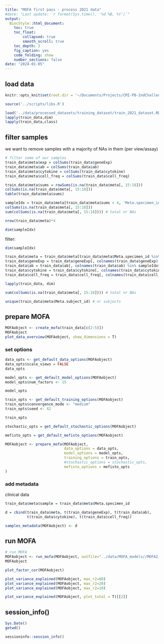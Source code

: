 ```yaml
---
title: "MOFA first pass - process 2021 data"
#date: "Last update: `r format(Sys.time(), '%d %B, %Y')`" 
output:
  BiocStyle::html_document:
    toc: true
    toc_float:
        collapsed: true
        smooth_scroll: true
    toc_depth: 3
    fig_caption: yes
    code_folding: show
    number_sections: false
date: "2024-01-05"
---
```



## load data

```r
knitr::opts_knit$set(root.dir = '~/Documents/Projects/CMI-PB-2ndChallenge/MOFA/')
```

```r

source('../scripts/libs.R')
```

```r
load('../data/processed_datasets/training_dataset/train_2021_dataset.RData')     
lapply(train_data,dim)
lapply(train_data,class)

```
## filter samples

we want to remove samples with a majority of NAs in them (per view/assay)

```r
# filter some of our samples
train_data$meta$exp = colSums(train_data$geneExp)
train_data$meta$ab = colSums(train_data$ab)
train_data$meta$cytokine = colSums(train_data$cytokine)
train_data$meta$cell_freq = colSums(train_data$cell_freq)

```

```r
train_data$meta$sums = rowSums(is.na(train_data$meta[, 15:18]))
colSums(is.na(train_data$meta[, 15:18]))
table(train_data$meta$sums)
```

```r
sampleIdx = train_data$meta[train_data$meta$sums < 4, 'Meta.specimen_id']
colSums(is.na(train_data$meta[, 15:18]))
sum(colSums(is.na(train_data$meta[, 15:18]))) # total nr NAs

nrow(train_data$meta)*4

dim(sampleIdx)
```

filter:
```r
dim(sampleIdx)

train_data$meta = train_data$meta[train_data$meta$Meta.specimen_id %in% sampleIdx$Meta.specimen_id, ]
train_data$geneExp = train_data$geneExp[, colnames(train_data$geneExp) %in% sampleIdx$Meta.specimen_id] 
train_data$ab = train_data$ab[, colnames(train_data$ab) %in% sampleIdx$Meta.specimen_id] 
train_data$cytokine = train_data$cytokine[, colnames(train_data$cytokine) %in% sampleIdx$Meta.specimen_id] 
train_data$cell_freq = train_data$cell_freq[, colnames(train_data$cell_freq) %in% sampleIdx$Meta.specimen_id] 

lapply(train_data, dim)
```

```r
sum(colSums(is.na(train_data$meta[, 15:18]))) # total nr NAs
```

```r
unique(train_data$meta$Meta.subject_id) # nr subjects
```

## prepare MOFA

```r
MOFAobject <- create_mofa(train_data[c(2:5)])
MOFAobject
plot_data_overview(MOFAobject, show_dimensions = T)

```

### set options

```r
data_opts <- get_default_data_options(MOFAobject)
data_opts$scale_views = FALSE
data_opts

model_opts <- get_default_model_options(MOFAobject)
model_opts$num_factors <- 15

model_opts

train_opts <- get_default_training_options(MOFAobject)
train_opts$convergence_mode <- "medium"
train_opts$seed <- 42

train_opts

stochastic_opts = get_default_stochastic_options(MOFAobject)

mefisto_opts = get_default_mefisto_options(MOFAobject)
```

```r

MOFAobject <- prepare_mofa(MOFAobject,
                           data_options = data_opts,
                           model_options = model_opts,
                           training_options = train_opts,
                           #stochastic_options = stochastic_opts,
                           mefisto_options = mefisto_opts
)
```

### add metadata

clinical data
```r
train_data$meta$sample = train_data$meta$Meta.specimen_id
```

```r
d = cbind(train_data$meta, t(train_data$geneExp), t(train_data$ab), 
          t(train_data$cytokine), t(train_data$cell_freq))
```

```r
samples_metadata(MOFAobject) <- d
```


## run MOFA

```r

# run MOFA
MOFAobject <- run_mofa(MOFAobject, outfile="../data/MOFA_models//MOFA2_noScale_train2021.hdf5", use_basilisk = TRUE)
MOFAobject

```

```r
plot_factor_cor(MOFAobject)

plot_variance_explained(MOFAobject, max_r2=80)
plot_variance_explained(MOFAobject, max_r2=20)
plot_variance_explained(MOFAobject, max_r2=10)

plot_variance_explained(MOFAobject, plot_total = T)[[2]]
```


## session_info()

```r
Sys.Date()
getwd()

sessioninfo::session_info()

```